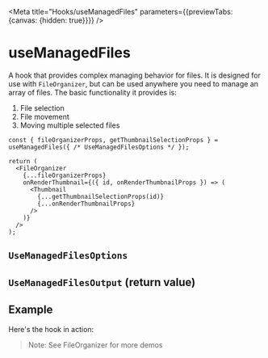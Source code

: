 
<Redirect />

<Meta title="Hooks/useManagedFiles" parameters={{previewTabs: {canvas: {hidden: true}}}} />

# useManagedFiles

A hook that provides complex managing behavior for files. It is designed for use with `FileOrganizer`, but can be used anywhere you need to manage an array of files. The basic functionality it provides is:

1. File selection
1. File movement
1. Moving multiple selected files

```tsx
const { fileOrganizerProps, getThumbnailSelectionProps } = useManagedFiles({ /* UseManagedFilesOptions */ });

return (
  <FileOrganizer
    {...fileOrganizerProps}
    onRenderThumbnail={({ id, onRenderThumbnailProps }) => (
      <Thumbnail
        {...getThumbnailSelectionProps(id)}
        {...onRenderThumbnailProps}
      />
    )}
  />
);
```

## `UseManagedFilesOptions`

<Props of={options} />

## `UseManagedFilesOutput` (return value)

<Props of={output} />

## Example

Here's the hook in action:

> Note: See <LinkTo title="Components/FileOrganizer" story="'Use Managed Files Hook">FileOrganizer</LinkTo> for more demos

<Preview>
  <Story inline={false} height="550px" id="components-fileorganizer--use-managed-files-hook-virtualized" />
</Preview>

